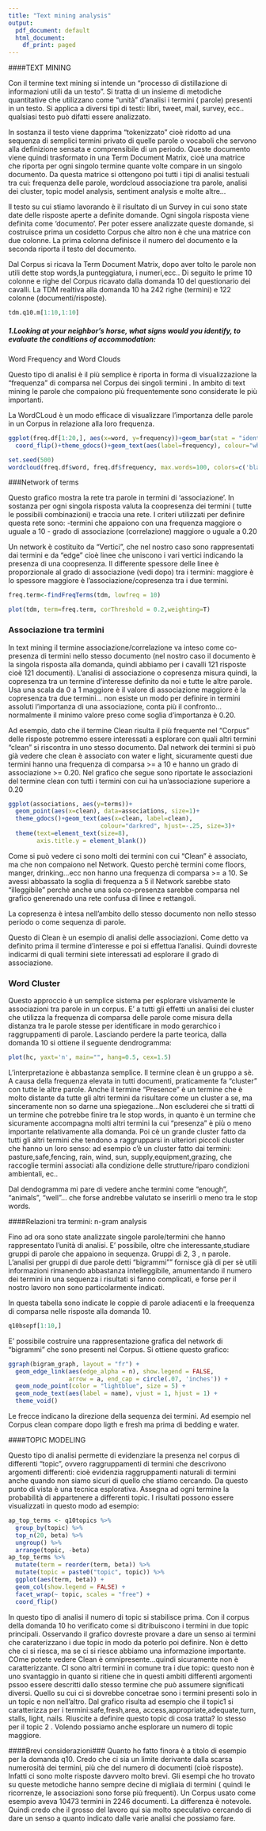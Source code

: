 ```yaml
---
title: "Text mining analysis"
output:
  pdf_document: default
  html_document:
    df_print: paged
---
```

####TEXT MINING

Con il termine text mining si intende un "processo di distillazione di informazioni utili da un testo". 
Si tratta di un insieme di metodiche quantitative che utilizzano come "unità" d'analisi i termini ( parole) presenti in un testo. Si applica a diversi tipi di testi: libri, tweet, mail, survey, ecc.. qualsiasi testo può difatti essere analizzato.

In sostanza  il testo viene dapprima "tokenizzato" cioè ridotto ad una sequenza di semplici  termini privato di quelle parole o vocaboli che servono alla definizione sensata  e comprensibile di un periodo. Queste documento viene quindi trasformato in una Term Document Matrix, cioè una matrice che riporta per ogni singolo termine quante volte compare in un singolo documento. Da questa matrice si ottengono poi tutti i tipi di analisi testuali tra cui: frequenza delle parole, wordcloud associazione tra parole, analisi dei cluster, topic model analysis, sentiment analysis e molte altre...

Il testo su cui stiamo lavorando è il risultato di un Survey in cui sono state date delle risposte aperte a definite domande.
Ogni singola risposta viene definita come 'documento'. 
Per poter essere analizzate queste domande, si costruisce prima un cosidetto Corpus che altro non è che una matrice con due colonne. La prima colonna definisce il numero del documento e la seconda riporta il testo del documento. 

Dal Corpus si ricava la Term Document Matrix, dopo aver tolto le parole non utili dette stop words,la punteggiatura, i numeri,ecc..
Di seguito le prime 10 colonne e righe del Corpus ricavato dalla domanda 10 del questionario dei cavalli. La TDM realtiva alla domanda 10 ha 242 righe (termini) e 122 colonne (documenti/risposte).

```r
tdm.q10.m[1:10,1:10]
```

##### 1.Looking at your neighbor's horse, what signs would you identify, to evaluate the conditions of accommodation:


Word Frequency and Word Clouds

Questo tipo di analisi è il più semplice è riporta in forma di visualizzazione la "frequenza " di comparsa nel Corpus dei singoli termini . In ambito di text mining le parole che compaiono più frequentemente sono considerate le più importanti.

La WordCLoud è un modo efficace di visualizzare l'importanza delle parole in un Corpus in relazione alla loro frequenza.

```r
ggplot(freq.df[1:20,], aes(x=word, y=frequency))+geom_bar(stat = "identity", fill='darkred')+
  coord_flip()+theme_gdocs()+geom_text(aes(label=frequency), colour="white",hjust=1.25, size=5.0)
```

```r
set.seed(500)
wordcloud(freq.df$word, freq.df$frequency, max.words=100, colors=c('black','darkred'))
```

###Network of terms 

Questo grafico mostra la rete tra parole in termini di 'associazione'. In sostanza per ogni singola risposta valuta la coopresenza dei termini ( tutte le possibili combinazioni) e traccia una rete.  I criteri utilizzati per definire questa rete sono:
-termini che appaiono con una frequenza maggiore o uguale a 10
- grado di associazione (correlazione) maggiore o uguale a 0.20 

Un network è costituito da "Vertici", che nel nostro caso sono rappresentati dai termini e da "edge" cioè linee che uniscono i vari vertici indicando la presenza di una coopresenza. Il differente spessore delle linee è proporzionale al grado di associazione (vedi dopo) tra i termini: maggiore è lo spessore maggiore è l'associazione/copresenza tra i due termini.




```r
freq.term<-findFreqTerms(tdm, lowfreq = 10)

plot(tdm, term=freq.term, corThreshold = 0.2,weighting=T)

```

### Associazione tra termini

In text mining il termine associazione/correlazione va inteso come co-presenza di termini nello stesso documento (nel nostro caso il documento è la singola risposta alla domanda, quindi abbiamo per i cavalli 121 risposte cioè 121 documenti). L'analisi di associazione o copresenza misura quindi,   la copresenza tra un termine d'interesse definito da noi e tutte le altre parole. Usa una scala da 0 a 1 maggiore è il valore di associazione maggiore è la copresenza tra due termini... non esiste un modo per definire in termini assoluti l'importanza di una associazione, conta più il confronto... normalmente il minimo valore preso come soglia d'importanza è 0.20. 

 Ad esempio, dato che il termine Clean risulta il più frequente nel "Corpus" delle risposte potremmo essere interessati a esplorare con quali altri termini "clean" si riscontra in uno stesso documento.   Dal network dei termini si può già vedere che clean è associato con water e light, sicuramente questi due termini hanno una frequenza di comparsa >= a 10 e hanno un grado di associazione >= 0.20. Nel grafico che segue sono riportate le associazioni del termine clean con tutti i termini con cui ha un'associazione superiore a 0.20


```r
ggplot(associations, aes(y=terms))+
  geom_point(aes(x=clean), data=associations, size=1)+
  theme_gdocs()+geom_text(aes(x=clean, label=clean),
                          colour="darkred", hjust=-.25, size=3)+
  theme(text=element_text(size=8),
        axis.title.y = element_blank())
```


Come si può vedere ci sono molti dei termini con cui "Clean" è associato, ma che  non compaiono nel Network.  Questo perchè termini come floors, manger, drinking...ecc  non hanno una frequenza di comparsa >= a 10. Se avessi abbassato la soglia di frequenza a 5 il Network sarebbe stato "illeggibile" perchè anche una sola co-presenza sarebbe comparsa nel grafico generenado una rete confusa di linee e rettangoli.

La copresenza è intesa nell'ambito dello stesso documento non nello stesso periodo o come sequenza di parole.

Questo di Clean è un esempio di analisi delle associazioni. Come detto va definito prima il termine d'interesse e poi si effettua l'analisi. Quindi dovreste indicarmi di quali termini siete interessati ad esplorare il grado di associazione. 


### Word Cluster

Questo approccio è un semplice sistema per esplorare visivamente le associazioni tra parole in un corpus. E' a tutti gli effetti un analisi dei cluster che utilizza la frequenza di comparsa delle parole come misura della distanza tra le parole stesse per identificare in modo gerarchico i raggruppamenti di parole. Lasciando perdere la parte teorica, dalla domanda 10 si ottiene il seguente dendrogramma:

```r
plot(hc, yaxt='n', main="", hang=0.5, cex=1.5)
```
L'interpretazione è abbastanza semplice. Il termine clean è un gruppo a sè. A causa della frequenza elevata in tutti documenti, praticamente fa "cluster" con tutte le altre parole.
Anche il termine "Presence" è un termine che è molto distante da tutte gli altri termini da risultare come un cluster a se, ma sinceramente non so darne una spiegazione...Non escluderei che si tratti di un termine che potrebbe finire tra le stop words, in quanto è un termine che sicuramente accompagna molti altri termini la cui "presenza" è più o meno importante relativamente alla domanda.
Poi cè un grande cluster fatto da tutti gli altri termini che tendono a raggrupparsi in ulteriori piccoli cluster che hanno un loro senso:
ad esempio c'è un cluster fatto dai termini: pasture,safe,fencing, rain, wind, sun, supply,equipment,grazing, che raccoglie termini associati alla condizione delle strutture/riparo condizioni ambientali, ec..

Dal dendogramma mi pare di vedere anche termini come "enough", "animals", "well"... che forse andrebbe valutato se inserirli o meno tra le stop words.



####Relazioni tra termini: n-gram analysis

Fino ad ora sono state analizzate singole parole/termini che hanno rappresentato l'unità di analisi. E' possibile, oltre che interessante,studiare gruppi di parole che appaiono in sequenza. Gruppi di 2, 3 , n parole. L'analisi per gruppi di due parole detti "bigrammi"" fornisce già di per sè utili informazioni rimanendo abbastanza intelleggibile, amumentando il numero dei termini in una sequenza i risultati si fanno complicati, e forse per il nostro lavoro non sono particolarmente indicati.

In questa tabella sono indicate le coppie di parole adiacenti e la freequenza di comparsa nelle risposte alla domanda 10.

```r
q10bsepf[1:10,]
```

E' possibile costruire una rappresentazione grafica del network di "bigrammi" che sono presenti nel Corpus. Si ottiene questo grafico:



```r
ggraph(bigram_graph, layout = "fr") +
  geom_edge_link(aes(edge_alpha = n), show.legend = FALSE,
                 arrow = a, end_cap = circle(.07, 'inches')) +
  geom_node_point(color = "lightblue", size = 5) +
  geom_node_text(aes(label = name), vjust = 1, hjust = 1) +
  theme_void()
```

Le frecce indicano la direzione della sequenza dei termini. Ad esempio nel Corpus clean compare dopo ligth  e fresh ma prima di bedding e water. 

####TOPIC MODELING

Questo tipo di analisi permette di evidenziare la presenza nel corpus di differenti "topic", ovvero raggruppamenti di termini che descrivono argomenti differenti: cioè evidenzia raggruppamenti naturali di termini anche quando non siamo sicuri di quello che stiamo cercando. Da questo punto di vista è una tecnica esplorativa. Assegna ad ogni termine la probabilità di appartenere a differenti topic. I risultati possono essere visualizzati in questo modo ad esempio:


```r
ap_top_terms <- q10topics %>%
  group_by(topic) %>%
  top_n(20, beta) %>%
  ungroup() %>%
  arrange(topic, -beta)
ap_top_terms %>%
  mutate(term = reorder(term, beta)) %>%
  mutate(topic = paste0("topic", topic)) %>%
  ggplot(aes(term, beta)) +
  geom_col(show.legend = FALSE) +
  facet_wrap(~ topic, scales = "free") +
  coord_flip()

```

In questo tipo di analisi il numero di topic si stabilisce prima. Con il corpus della domanda 10 ho verificato come si ditribuiscono i termini in due topic principali. 
Osservando il grafico dovreste provare a dare un senso ai termini che caraterizzano i due topic in modo da poterlo poi definire. Non è detto che ci si riesca, ma se ci si riesce abbiamo una informazione importante. COme potete vedere Clean è omnipresente...quindi sicuramente non è caratterizzante. CI sono altri termini in comune tra i  due topic: questo non è uno svantaggio in quanto si ritiene che in questi ambiti differenti argomenti pssoo essere descritti dallo stesso termine che può assumere significati diversi. Quello su cui ci si dovrebbe concetrae sono i termini presenti solo in un topic e non nell'altro. Dal grafico risulta ad esempio che il topic1 si caratterizza per i termini:safe,fresh,area, access,appropriate,adequate,turn, stalls, light, nails. Riuscite a definire questo topic di cosa tratta? lo stesso per il topic 2 . Volendo possiamo anche esplorare un numero di topic maggiore. 


####Brevi considerazioni###
Quanto ho fatto finora è a titolo di esempio per la domanda q10. Credo che ci sia un limite derivante dalla scarsa numerosità dei termini, più che del numero di documenti (cioè risposte). Infatti ci sono molte risposte davvero molto brevi. Gli esempi che ho trovato su queste metodiche hanno sempre decine di migliaia di termini ( quindi le ricorrenze, le associazioni sono forse più frequenti).  Un Corpus usato come esempio aveva 10473 termini in 2246 documenti. La differenza è notevole. Quindi credo che il grosso del lavoro qui sia molto speculativo cercando di dare un senso a quanto indicato dalle varie analisi che possiamo fare.

